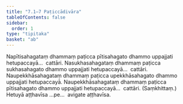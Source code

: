 ```yaml
---
title: "7.1–7 Paṭiccādivāra"
tableOfContents: false
sidebar:
  order: 1
type: "tipitaka"
basket: "ab"
---
```



<DynamicBreadcrumb />

<Division number="15">

<Paragraph number="65">
Napītisahagataṃ dhammaṃ paṭicca pītisahagato dhammo uppajjati hetupaccayā…  cattāri.
</Paragraph>

<Paragraph number="66">
Nasukhasahagataṃ dhammaṃ paṭicca sukhasahagato dhammo uppajjati hetupaccayā…  cattāri.
</Paragraph>

<Paragraph number="67">
Naupekkhāsahagataṃ dhammaṃ paṭicca upekkhāsahagato dhammo uppajjati hetupaccayā. Naupekkhāsahagataṃ dhammaṃ paṭicca pītisahagato dhammo uppajjati hetupaccayā…  cattāri. (Saṃkhittaṃ.)
</Paragraph>

<Paragraph number="68">
Hetuyā aṭṭhavīsa …pe…  avigate aṭṭhavīsa.
</Paragraph>
</Division>